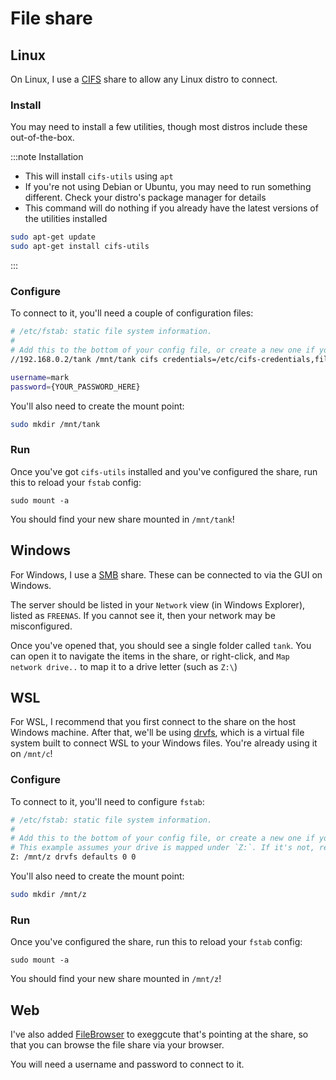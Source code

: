 
# File share

## Linux

On Linux, I use a [CIFS](https://en.wikipedia.org/wiki/Server_Message_Block#CIFS) share to allow any Linux distro to connect.

### Install

You may need to install a few utilities, though most distros include these out-of-the-box.

:::note Installation

- This will install `cifs-utils` using `apt`
- If you're not using Debian or Ubuntu, you may need to run something different. Check your distro's package manager for details
- This command will do nothing if you already have the latest versions of the utilities installed

```bash
sudo apt-get update
sudo apt-get install cifs-utils
```

:::

### Configure

To connect to it, you'll need a couple of configuration files:

<Tabs>
<TabItem value="/etc/fstab">

```bash
# /etc/fstab: static file system information.
#
# Add this to the bottom of your config file, or create a new one if you don't already have one
//192.168.0.2/tank /mnt/tank cifs credentials=/etc/cifs-credentials,file_mode=0777,dir_mode=0777
```

</TabItem>
<TabItem value="/etc/cifs-credentials">

```bash
username=mark
password={YOUR_PASSWORD_HERE}
```

</TabItem>
</Tabs>

You'll also need to create the mount point:

```bash
sudo mkdir /mnt/tank
```

### Run

Once you've got `cifs-utils` installed and you've configured the share, run this to reload your `fstab` config:

```
sudo mount -a
```

You should find your new share mounted in `/mnt/tank`!

## Windows

For Windows, I use a [SMB](https://en.wikipedia.org/wiki/Server_Message_Block) share. These can be connected to via the GUI on Windows.

The server should be listed in your `Network` view (in Windows Explorer), listed as `FREENAS`. If you cannot see it, then your network may be misconfigured.

Once you've opened that, you should see a single folder called `tank`. You can open it to navigate the items in the share, or right-click, and `Map network drive..` to map it to a drive letter (such as `Z:\`)

## WSL

For WSL, I recommend that you first connect to the share on the host Windows machine. After that, we'll be using [drvfs](https://learn.microsoft.com/en-us/windows/wsl/file-permissions), which is a virtual file system built to connect WSL to your Windows files. You're already using it on `/mnt/c`!

### Configure

To connect to it, you'll need to configure `fstab`:

```bash title="/etc/fstab"
# /etc/fstab: static file system information.
#
# Add this to the bottom of your config file, or create a new one if you don't already have one
# This example assumes your drive is mapped under `Z:`. If it's not, replace any `z` with your drive's letter
Z: /mnt/z drvfs defaults 0 0
```

You'll also need to create the mount point:

```bash
sudo mkdir /mnt/z
```

### Run

Once you've configured the share, run this to reload your `fstab` config:

```
sudo mount -a
```

You should find your new share mounted in `/mnt/z`!

## Web

I've also added [FileBrowser](https://filebrowser.nas.place/) to exeggcute that's pointing at the share, so that you can browse the file share via your browser.

You will need a username and password to connect to it.
